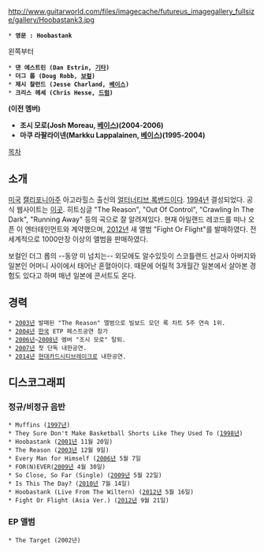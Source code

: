 http://www.guitarworld.com/files/imagecache/futureus_imagegallery_fullsize/gallery/Hoobastank3.jpg

 * '''영문 : Hoobastank'''

왼쪽부터

 * '''댄 에스트린 (Dan Estrin, [[기타]])'''
 * '''더그 롭 (Doug Robb, [[보컬]])'''
 * '''제시 찰런드 (Jesse Charland, [[베이스]])'''
 * '''크리스 헤세 (Chris Hesse, [[드럼]])'''

'''(이전 멤버)'''

* '''조시 모로(Josh Moreau, [[베이스]])(2004-2006)'''
* '''마쿠 라팔라이넨(Markku Lappalainen, [[베이스]])(1995-2004)'''

[[목차]]


== 소개 ==

[[미국]] [[캘리포니아]]주 아고라힐스 출신의 [[얼터너티브 록]][[밴드]]이다. [[1994년]] 결성되었다. 공식 웹사이트는 [http://www.hoobastank.com/ 이곳]. 히트싱글 "The Reason", "Out Of Control", "Crawling In The Dark", "Running Away" 등의 곡으로 잘 알려져있다. 현재 아일랜드 레코드를 떠나 오픈 이 엔터테인먼트와 계약했으며, [[2012년]] 새 앨범 "Fight Or Flight"를 발매하였다. 전 세계적으로 1000만장 이상의 앨범을 판매하였다.

보컬인 더그 롭의 --동양 미 넘치는-- 외모에도 알수있듯이 스코틀랜드 선교사 아버지와 일본인 어머니 사이에서 태어난 혼혈아이다. 때문에 어릴적 3개월간 일본에서 살아본 경험도 있다고 하며 매년 일본에 콘서트도 온다.

== 경력 ==

 * [[2003년]] 발매된 "The Reason" 앨범으로 빌보드 모던 록 차트 5주 연속 1위.
 * [[2004년]] [[한국]] ETP 페스트공연 참가
 * [[2006년]]~[[2008년]] 멤버 "조시 모로" 탈퇴.
 * [[2007년]] 첫 단독 내한공연.
 * [[2014년]] [[현대카드]][[시티브레이크]]로 내한공연.

== 디스코그래피 ==

=== 정규/비정규 음반 ===

 * Muffins ([[1997년]])
 * They Sure Don't Make Basketball Shorts Like They Used To ([[1998년]])
 * Hoobastank ([[2001년]] 11월 20일)
 * The Reason ([[2003년]] 12월 9일)
 * Every Man for Himself ([[2006년]] 5월 7일
 * FOR(N)EVER([[2009년]] 4월 30일)
 * So Close, So Far (Single) ([[2009년]] 5월 22일)
 * Is This The Day? ([[2010년]] 7월 14일)
 * Hoobastank (Live From The Wiltern) ([[2012년]] 5월 16일)
 * Fight Or Flight (Asia Ver.) ([[2012년]] 9월 21일)

=== EP 앨범 ===

 * The Target (2002년)

